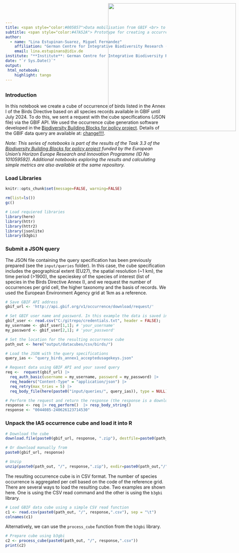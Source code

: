 ```yaml
---
title: <span style="color:#005857">Data mobilisation from GBIF <br> to the EBV Data Portal<span>
subtitle: <span style="color:#47A52A"> Prototype for creating a occurrence cube of birds listed in the Annex I of the Birds Directive
author: 
  - name: "Lina Estupinan-Suarez, Miguel Fernandez"
    affiliation: "German Centre for Integrative Biodiversity Research (iDiv)"
    email: lina.estupinans@idiv.de
institute: "**Institute**: German Centre for Integrative Biodiversity Research (iDiv)"
date: "`r Sys.Date()`"
output:
 html_notebook:
    highlight: tango
---
```

<!-- <img src="C:\gitrepo\B-Cubed_data_mobilization\input\logos\B3_logo_full.png" style='width: 200px; position:absolute; top:0; right:0; padding:10px;'/> -->
<img src="C:\gitrepo\B-Cubed_data_mobilization\input\logos\idiv+b3.png" style='width: 400px; position:absolute; top:0; right:0; padding:10px;'/>
---


### Introduction
In this notebook we create a cube of occurrence of birds listed in the Annex I of the Birds Directive based on all species records available in GBIF until July 2024.
To do this, we sent a request with the cube specifications (JSON file) via the GBIF API. We used the occurrence cube generation software developed in the [Biodiversity Building Blocks for policy project](https://b-cubed.eu/).
Details of the GBIF data query are available at: [change!!!!](https://www.gbif.org/occurrence/download/). 

*Note: This series of notebooks is part of the results of the Task 3.3 of the [Biodiversity Building Blocks for policy project](https://b-cubed.eu/) funded by the European Union’s Horizon Europe Research and Innovation Programme (ID No 101059592). Additional notebooks exploring the results and calculating simple metrics are also available at the same repository.*

### Load Libraries
```r
knitr::opts_chunk$set(message=FALSE, warning=FALSE)
```

```r
rm(list=ls())
gc()

# Load requiered libraries
library(here)
library(httr)
library(httr2)
library(jsonlite)
library(b3gbi)
```

### Submit a JSON query
The JSON file containing the query specification has been previously prepared (see the `input/queries` folder). In this case, the cube specification includes the geographical extent (EU27), the spatial resolution (~1 km), the time period (>1900), the specieskey of the species of interest (list of species in the Birds Directive Annex I), and we request the number of occurrences per grid cell, the higher taxonomy and the basis of records. We used the European Environment Agency grid at 1km as a reference.

```r
# Save GBIF API address
gbif_url <- 'http://api.gbif.org/v1/occurrence/download/request/' 

# Set GBIF user name and password. In this example the data is saved in a separate file for security reasons. Fill in the variables with your own data.
gbif_user <- read.csv("C:/gitrepo/credentials.txt", header = FALSE);
my_username <- gbif_user[1,1]; # 'your_username'
my_password <- gbif_user[2,1]; # 'your_password'

# Set the location for the resulting occurrence cube
path_out <- here("output/datacubes/csv/birds/")

# Load the JSON with the query specifications
query_ias <- "query_birds_annex1_acceptedusagekeys.json"
```


```r
# Request data using GBIF API and your saved query
req <-  request(gbif_url) |> 
  req_auth_basic(username = my_username, password = my_password) |> 
  req_headers("Content-Type" = "application/json") |> 
  req_retry(max_tries = 5) |>
  req_body_file(here(paste0("input/queries/", query_ias)), type = NULL)

# Perform the request and return the response (the response is a download ID)
response <- req |> req_perform()  |> resp_body_string()
response <- "0044085-240626123714530"
```

### Unpack the IAS occurrence cube and load it into R

```r
# Download the cube
download.file(paste0(gbif_url, response, ".zip"), destfile=paste0(path_out, response, ".zip"))

# Or download manually from
paste0(gbif_url, response)

# Unzip
unzip(paste0(path_out, "/", response,".zip"), exdir=paste0(path_out,"/"))
```

The resulting occurrence cube is in CSV format. The number of species occurrence is aggregated per cell based on the code of the reference grid. There are several ways to load the resulting cube. Two examples are shown here. One is using the CSV read command and the other is using the `b3gbi` library.

```r
# Load GBIF data cube using a simple CSV read function
c1 <- read.csv(paste0(path_out, "/", response,".csv"), sep = "\t")
colnames(c1)
```
Alternatively, we can use the `process_cube` function from the `b3gbi` library.

```r
# Prepare cube using b3gbi
c2 <- process_cube(paste0(path_out, "/", response,".csv"))
print(c2)
```

